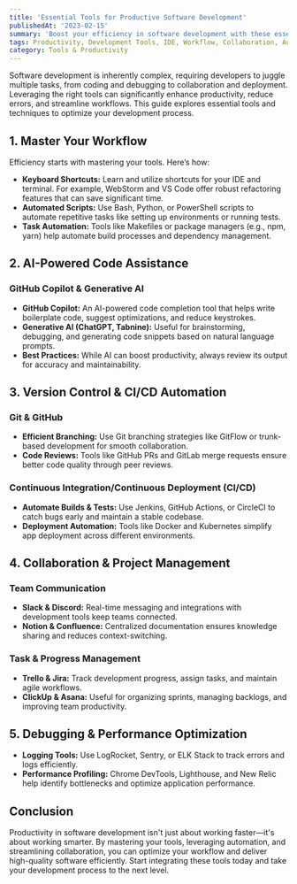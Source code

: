 ```yaml
---
title: 'Essential Tools for Productive Software Development'
publishedAt: '2023-02-15'
summary: 'Boost your efficiency in software development with these essential productivity tools and best practices.'
tags: Productivity, Development Tools, IDE, Workflow, Collaboration, Automation
category: Tools & Productivity
---
```


Software development is inherently complex, requiring developers to juggle multiple tasks, from coding and debugging to collaboration and deployment. Leveraging the right tools can significantly enhance productivity, reduce errors, and streamline workflows. This guide explores essential tools and techniques to optimize your development process.

## 1. Master Your Workflow
Efficiency starts with mastering your tools. Here’s how:
- **Keyboard Shortcuts:** Learn and utilize shortcuts for your IDE and terminal. For example, WebStorm and VS Code offer robust refactoring features that can save significant time.
- **Automated Scripts:** Use Bash, Python, or PowerShell scripts to automate repetitive tasks like setting up environments or running tests.
- **Task Automation:** Tools like Makefiles or package managers (e.g., npm, yarn) help automate build processes and dependency management.

## 2. AI-Powered Code Assistance
### GitHub Copilot & Generative AI
- **GitHub Copilot:** An AI-powered code completion tool that helps write boilerplate code, suggest optimizations, and reduce keystrokes.
- **Generative AI (ChatGPT, Tabnine):** Useful for brainstorming, debugging, and generating code snippets based on natural language prompts.
- **Best Practices:** While AI can boost productivity, always review its output for accuracy and maintainability.

## 3. Version Control & CI/CD Automation
### Git & GitHub
- **Efficient Branching:** Use Git branching strategies like GitFlow or trunk-based development for smooth collaboration.
- **Code Reviews:** Tools like GitHub PRs and GitLab merge requests ensure better code quality through peer reviews.

### Continuous Integration/Continuous Deployment (CI/CD)
- **Automate Builds & Tests:** Use Jenkins, GitHub Actions, or CircleCI to catch bugs early and maintain a stable codebase.
- **Deployment Automation:** Tools like Docker and Kubernetes simplify app deployment across different environments.

## 4. Collaboration & Project Management
### Team Communication
- **Slack & Discord:** Real-time messaging and integrations with development tools keep teams connected.
- **Notion & Confluence:** Centralized documentation ensures knowledge sharing and reduces context-switching.

### Task & Progress Management
- **Trello & Jira:** Track development progress, assign tasks, and maintain agile workflows.
- **ClickUp & Asana:** Useful for organizing sprints, managing backlogs, and improving team productivity.

## 5. Debugging & Performance Optimization
- **Logging Tools:** Use LogRocket, Sentry, or ELK Stack to track errors and logs efficiently.
- **Performance Profiling:** Chrome DevTools, Lighthouse, and New Relic help identify bottlenecks and optimize application performance.

## Conclusion
Productivity in software development isn't just about working faster—it's about working smarter. By mastering your tools, leveraging automation, and streamlining collaboration, you can optimize your workflow and deliver high-quality software efficiently. Start integrating these tools today and take your development process to the next level.

